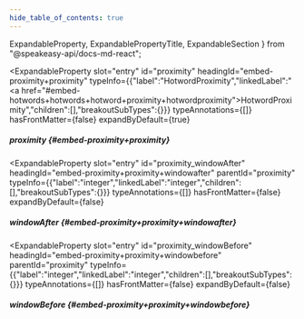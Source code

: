 ```yaml
---
hide_table_of_contents: true
---
```

  ExpandableProperty,
  ExpandablePropertyTitle,
  ExpandableSection
} from "@speakeasy-api/docs-md-react";

<ExpandableSection>

<ExpandableProperty
  slot="entry"
  id="proximity"
  headingId="embed-proximity+proximity"
  typeInfo={{"label":"HotwordProximity","linkedLabel":"<a href=\"#embed-hotwords+hotwords+hotword+proximity+hotwordproximity\">HotwordProximity</a>","children":[],"breakoutSubTypes":{}}}
  typeAnnotations={[]}
  hasFrontMatter={false}
  expandByDefault={true}
>

<ExpandablePropertyTitle slot="title">

##### proximity \{#embed-proximity+proximity\}

</ExpandablePropertyTitle>

</ExpandableProperty>

<ExpandableProperty
  slot="entry"
  id="proximity_windowAfter"
  headingId="embed-proximity+proximity+windowafter"
  parentId="proximity"
  typeInfo={{"label":"integer","linkedLabel":"integer","children":[],"breakoutSubTypes":{}}}
  typeAnnotations={[]}
  hasFrontMatter={false}
  expandByDefault={false}
>

<ExpandablePropertyTitle slot="title">

##### windowAfter \{#embed-proximity+proximity+windowafter\}

</ExpandablePropertyTitle>

</ExpandableProperty>

<ExpandableProperty
  slot="entry"
  id="proximity_windowBefore"
  headingId="embed-proximity+proximity+windowbefore"
  parentId="proximity"
  typeInfo={{"label":"integer","linkedLabel":"integer","children":[],"breakoutSubTypes":{}}}
  typeAnnotations={[]}
  hasFrontMatter={false}
  expandByDefault={false}
>

<ExpandablePropertyTitle slot="title">

##### windowBefore \{#embed-proximity+proximity+windowbefore\}

</ExpandablePropertyTitle>

</ExpandableProperty>

</ExpandableSection>